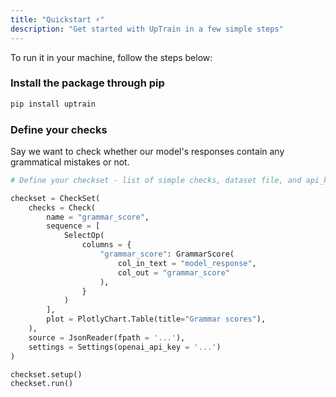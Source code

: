 ```yaml
---
title: "Quickstart ⚡️"
description: "Get started with UpTrain in a few simple steps"
---
```


To run it in your machine, follow the steps below:

### Install the package through pip
```bash
pip install uptrain
```

### Define your checks
Say we want to check whether our model's responses contain any grammatical mistakes or not.

```python
# Define your checkset - list of simple checks, dataset file, and api_keys

checkset = CheckSet(
    checks = Check(
        name = "grammar_score",
        sequence = [
            SelectOp(
                columns = {
                    "grammar_score": GrammarScore(
                        col_in_text = "model_response",
                        col_out = "grammar_score"
                    ),
                }
            )
        ],
        plot = PlotlyChart.Table(title="Grammar scores"),
    ),
    source = JsonReader(fpath = '...'),
    settings = Settings(openai_api_key = '...')
)

checkset.setup()
checkset.run()
```
